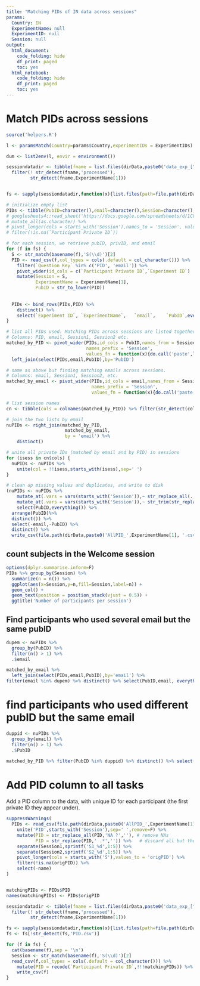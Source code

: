 ```yaml
---
title: "Matching PIDs of IN data across sessions"
params:
  Country: IN
  ExperimentName: null
  ExperimentID: null
  Session: null    
output:
  html_document:
    code_folding: hide
    df_print: paged
    toc: yes
  html_notebook:
    code_folding: hide
    df_print: paged
    toc: yes
---
```


<!-- # This is the Blursday database paper source code. -->
<!-- # This code was used to prepare the following article: -->
<!-- # XXX Ref. to add XXX -->
<!-- # -->
<!-- # The live application of the server can be accessed at  -->
<!-- # https://dnacombo.shinyapps.io/Blursday/ -->
<!-- # This code is publicly available at -->
<!-- # https://github.com/dnacombo/TSDshiny -->

<!-- #     Copyright (C) 2021  Maximilien Chaumon -->
<!-- # -->
<!-- #     This program is free software: you can redistribute it and/or modify -->
<!-- #     it under the terms of the GNU General Public License as published by -->
<!-- #     the Free Software Foundation, either version 3 of the License, or -->
<!-- #     (at your option) any later version. -->
<!-- # -->
<!-- #     This program is distributed in the hope that it will be useful, -->
<!-- #     but WITHOUT ANY WARRANTY; without even the implied warranty of -->
<!-- #     MERCHANTABILITY or FITNESS FOR A PARTICULAR PURPOSE.  See the -->
<!-- #     GNU General Public License for more details. -->
<!-- # -->
<!-- #     You should have received a copy of the GNU General Public License -->
<!-- #     along with this program.  If not, see <http://www.gnu.org/licenses/>. -->

# Match PIDs across sessions


```r

source('helpers.R')

l <- paramsMatch(Country=params$Country,experimentIDs = ExperimentIDs)

dum <- list2env(l, envir = environment())

sessiondatadir <- tibble(fname = list.files(dirData,paste0('data_exp_[^\\.]+Session[0-9]+$'),include.dirs = T) ) %>%
  filter(! str_detect(fname,'processed'),
         str_detect(fname,ExperimentName[1]))


fs <- sapply(sessiondatadir,function(x){list.files(path=file.path(dirData,x),pattern='S._Welcome.csv',full.names = T)})

# initialize empty list
PIDs <- tibble(PubID=character(),email=character(),Session=character(),`Participant Private ID`=character())
# googlesheets4::read_sheet('https://docs.google.com/spreadsheets/d/1CVhBYlWVuL9G48NgWxaIJ-9o5B7YPfrHGE6T2oVgcQA/edit?ts=5faff96a',sheet = ExperimentName[1]) %>%
# mutate_all(as.character) %>%
# pivot_longer(cols = starts_with('Session'),names_to = 'Session', values_to = 'Participant Private ID',names_prefix = 'Session') %>%
# filter(!is.na(`Participant Private ID`))

# for each session, we retrieve pubID, privID, and email
for (f in fs) {
  S <- str_match(basename(f),'S(\\d)')[2]
  PID <- read_csv(f,col_types = cols(.default = col_character())) %>%
    filter(`Question Key` %in% c('PID', 'email')) %>%
    pivot_wider(id_cols = c(`Participant Private ID`,`Experiment ID`)  ,names_from = `Question Key`, values_from = Response) %>%
    mutate(Session = S,
           ExperimentName = ExperimentName[1],
           PubID = str_to_lower(PID))
  
  
  PIDs <- bind_rows(PIDs,PID) %>%
    distinct() %>%
    select(`Experiment ID`,	`ExperimentName`,	`email`,	`PubID`,everything())
}

# list all PIDs used. Matching PIDs across sessions are listed together. Attach email.
# Columns: PID, email, Session1, Session2 etc. 
matched_by_PID <- pivot_wider(PIDs,id_cols = PubID,names_from = Session,values_from = `Participant Private ID`, 
                              names_prefix = 'Session',
                              values_fn = function(x){do.call('paste',list(x,collapse = ' '))}) %>%
  left_join(select(PIDs,email,PubID),by='PubID')

# same as above but finding matching emails across sessions.
# Columns: email, Session1, Session2, etc.
matched_by_email <- pivot_wider(PIDs,id_cols = email,names_from = Session,values_from = `Participant Private ID`, 
                                names_prefix = 'Session',
                                values_fn = function(x){do.call('paste',list(x,collapse = ' '))})

# list session names
cn <- tibble(cols = colnames(matched_by_PID)) %>% filter(str_detect(cols,'^Session'))

# join the two lists by email
nuPIDs <- right_join(matched_by_PID,
                      matched_by_email,
                      by = 'email') %>%
    distinct()

# unite all private IDs (matched by email and by PID) in sessions
for (isess in cn$cols) {
  nuPIDs <- nuPIDs %>% 
    unite(col = !!isess,starts_with(isess),sep=' ')
}

# clean up missing values and duplicates, and write to disk
(nuPIDs <- nuPIDs %>%
    mutate_at(.vars = vars(starts_with('Session')),~ str_replace_all(.,'NA ?','')) %>%
    mutate_at(.vars = vars(starts_with('Session')),~ str_trim(str_replace_all(.,'(\\d{7}) (?:\\d{7} ?)*\\1','\\1'))) %>%
    select(PubID,everything()) %>%
  arrange(PubID)%>%
  distinct()) %>%
  select(-email,-PubID) %>%
  distinct() %>%
  write_csv(file.path(dirData,paste0('AllPID_',ExperimentName[1], '.csv')),na='')

```
## count subjects in the Welcome session
```r
options(dplyr.summarise.inform=F)
PIDs %>% group_by(Session) %>%
  summarize(n = n()) %>%
  ggplot(aes(x=Session,y=n,fill=Session,label=n)) +
  geom_col() +
  geom_text(position = position_stack(vjust = 0.5)) +
  ggtitle('Number of participants per session')
```

## Find participants who used several email but the same pubID

```r
dupem <- nuPIDs %>%
  group_by(PubID) %>%
  filter(n() > 1) %>%
  .$email

matched_by_email %>%
  left_join(select(PIDs,email,PubID),by='email') %>%
filter(email %in% dupem) %>% distinct() %>% select(PubID,email, everything()) %>%arrange(PubID)
```

# find participants who used different pubID but the same email
```r
duppid <- nuPIDs %>%
  group_by(email) %>%
  filter(n() > 1) %>%
  .$PubID

matched_by_PID %>% filter(PubID %in% duppid) %>% distinct() %>% select(email, PubID, everything()) %>% arrange(email)
```

# Add PID column to all tasks

Add a PID column to the data, with unique ID for each participant (the first private ID they appear under).

```r

suppressWarnings(
  PIDs <- read_csv(file.path(dirData,paste0('AllPID_',ExperimentName[1],'.csv')),col_types = cols()) %>%
    unite('PID',starts_with('Session'),sep=' ',remove=F) %>%
    mutate(PID = str_replace_all(PID,'NA ?',''), # remove NAs
           PID = str_replace(PID,' .*','')) %>%   # discard all but the first PID
    separate(Session1,sprintf('S1_%d',1:5)) %>%
    separate(Session2,sprintf('S2_%d',1:5)) %>%
    pivot_longer(cols = starts_with('S'),values_to = 'origPID') %>%
    filter(!is.na(origPID)) %>%
    select(-name)
)


matchingPIDs <- PIDs$PID
names(matchingPIDs) <- PIDs$origPID

sessiondatadir <- tibble(fname = list.files(dirData,paste0('data_exp_[^\\.]+Session[0-9]+$'),include.dirs = T) ) %>%
  filter(! str_detect(fname,'processed'),
         str_detect(fname,ExperimentName[1]))

fs <- sapply(sessiondatadir,function(x){list.files(path=file.path(dirData,x),pattern='S._.*.csv',full.names = T)})
fs <- fs[!str_detect(fs,'PID.csv')]

for (f in fs) {
  cat(basename(f),sep = '\n')
  Session <- str_match(basename(f),'S(\\d)')[2]
  read_csv(f,col_types = cols(.default = col_character())) %>%
    mutate(PID = recode(`Participant Private ID`,!!!matchingPIDs)) %>%
    write_csv(f)
}
```

